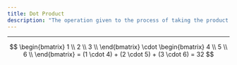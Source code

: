 ```yaml
---
title: Dot Product
description: "The operation given to the process of taking the product of each corresponding element in a vector, and summing all products. Also known as [linear combination](linear_combination.qmd)."
---
```


---

$$
\begin{bmatrix}
1 \\
2 \\
3 \\
\end{bmatrix}
\cdot 
\begin{bmatrix}
4 \\
5 \\
6 \\
\end{bmatrix}
= (1 \cdot 4) + (2 \cdot 5) + (3 \cdot 6) = 32 
$$